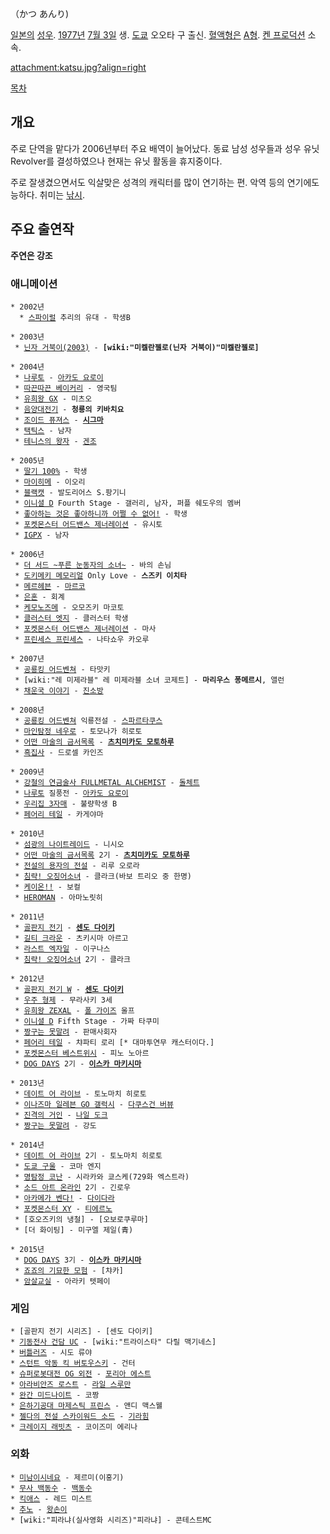 {{{+1 勝杏里 }}}（かつ あんり)

[[일본]]의 [[성우]]. [[1977년]] [[7월 3일]] 생. [[도쿄]] 오오타 구 출신. [[혈액형]]은 [[A형]]. [[켄 프로덕션]] 소속.

attachment:katsu.jpg?align=right

[[목차]]

== 개요 ==
주로 단역을 맡다가 2006년부터 주요 배역이 늘어났다. 동료 남성 성우들과 성우 유닛 Revolver를 결성하였으나 현재는 유닛 활동을 휴지중이다.

주로 잘생겼으면서도 익살맞은 성격의 캐릭터를 많이 연기하는 편. 악역 등의 연기에도 능하다. 취미는 [[낚시]].

== 주요 출연작 ==
'''주연은 강조'''
=== 애니메이션 ===
 * 2002년
   * [[스파이럴]] 추리의 유대 - 학생B

 * 2003년
  * [[닌자 거북이(2003)]] - '''[wiki:"미켈란젤로(닌자 거북이)"미켈란젤로]'''

 * 2004년
  * [[나루토]] - [[아카도 요로이]]
  * [[따끈따끈 베이커리]] - 영국팀
  * [[유희왕 GX]] - 미츠오
  * [[음양대전기]] - '''청룡의 키바치요''' 
  * [[조이드 퓨져스]] - '''[[시그마]]'''
  * [[택틱스]] - 남자
  * [[테니스의 왕자]] - [[겐조]]

 * 2005년
  * [[딸기 100%]] - 학생
  * [[마이히메]] - 이오리
  * [[블랙캣]] - 발도리어스 S.팡기니
  * [[이니셜 D]] Fourth Stage - 갤러리, 남자, 퍼플 쉐도우의 멤버
  * [[좋아하는 것은 좋아하니까 어쩔 수 없어!]] - 학생
  * [[포켓몬스터 어드밴스 제너레이션]] - 유시토
  * [[IGPX]] - 남자

 * 2006년
  * [[더 서드 ~푸른 눈동자의 소녀~]] - 바의 손님
  * [[도키메키 메모리얼]] Only Love - '''스즈키 이치타'''
  * [[메르헤븐]] - [[마르코]]
  * [[은혼]] - 회계
  * [[케모노즈메]] - 오모즈키 마코토
  * [[클러스터 엣지]] - 클러스터 학생
  * [[포켓몬스터 어드밴스 제너레이션]] - 마사
  * [[프린세스 프린세스]] - 나타쇼우 카오루

 * 2007년
  * [[공룡킹 어드벤쳐]] - 타맛키
  * [wiki:"레 미제라블" 레 미제라블 소녀 코제트] - '''마리우스 퐁메르시''', 앨런
  * [[채운국 이야기]] - [[진소방]]

 * 2008년
  * [[공룡킹 어드벤쳐]] 익룡전설 - [[스파르타쿠스]]
  * [[마인탐정 네우로]] - 토모나가 히로토
  * [[어떤 마술의 금서목록]] - '''[[츠치미카도 모토하루]]'''
  * [[흑집사]] - 드로셀 카인즈

 * 2009년
  * [[강철의 연금술사 FULLMETAL ALCHEMIST]] - [[돌체트]]
  * [[나루토]] 질풍전 - [[아카도 요로이]]
  * [[우리집 3자매]] - 불량학생 B
  * [[페어리 테일]] - 카게야마

 * 2010년
  * [[섬광의 나이트레이드]] - 니시오
  * [[어떤 마술의 금서목록]] 2기 - '''[[츠치미카도 모토하루]]'''
  * [[전설의 용자의 전설]] - 리루 오로라
  * [[침략! 오징어소녀]] - 클라크(바보 트리오 중 한명)
  * [[케이온!!]] - 보컬
  * [[HEROMAN]] - 아마노릿히

 * 2011년
  * [[골판지 전기]] - '''[[센도 다이키]]'''
  * [[길티 크라운]] - 츠키시마 아르고
  * [[라스트 엑자일]] - 이구나스
  * [[침략! 오징어소녀]] 2기 - 클라크 

 * 2012년
  * [[골판지 전기 W]] - '''[[센도 다이키]]'''
  * [[우주 형제]] - 무라사키 3세
  * [[유희왕 ZEXAL]] - [[폴 가이즈]] 울프
  * [[이니셜 D]] Fifth Stage - 가짜 타쿠미
  * [[짱구는 못말려]] - 판매사회자
  * [[페어리 테일]] - 챠파티 로리 [* 대마투연무 캐스터이다.]
  * [[포켓몬스터 베스트위시]] - 피노 노아르
  * [[DOG DAYS]] 2기 - '''[[이스카 마키시마]]'''

 * 2013년
  * [[데이트 어 라이브]] - 토노마치 히로토
  * [[이나즈마 일레븐 GO 갤럭시]] - [[다쿠스건 버뷰]]
  * [[진격의 거인]] - [[나일 도크]]
  * [[짱구는 못말려]] - 강도

 * 2014년
  * [[데이트 어 라이브]] 2기 - 토노마치 히로토
  * [[도쿄 구울]] - 코마 엔지
  * [[명탐정 코난]] - 시라카와 쿄스케(729화 엑스트라)
  * [[소드 아트 온라인]] 2기 - 긴로우
  * [[아카메가 벤다!]] - [[다이다라]]
  * [[포켓몬스터 XY(애니메이션)|포켓몬스터 XY]] - [[티에르노]]
  * [호오즈키의 냉철] - [오보로쿠루마]
  * [더 화이팅] - 미구엘 제일(青)

 * 2015년
  * [[DOG DAYS]] 3기 - '''[[이스카 마키시마]]'''
  * [[죠죠의 기묘한 모험(TVA)|죠죠의 기묘한 모험]] - [챠카]
  * [[암살교실]] - 아라키 텟페이

=== 게임 ===
 * [골판지 전기 시리즈] - [센도 다이키]
 * [[기동전사 건담 UC]] - [wiki:"트라이스타" 다릴 맥기네스]
 * [[버틀러즈]] - 시도 류야
 * [[스턴트 악동 킥 버토우스키]] - 건터
 * [[슈퍼로봇대전 OG 외전]] - [[포리아 에스트]]
 * [[아라비안즈 로스트]] - [[라일 스루만]]
 * [[완간 미드나이트]] - 코짱
 * [[은하기공대 마제스틱 프린스]] - 앤디 맥스웰
 * [[젤다의 전설 스카이워드 소드]] - [[기라힘]]
 * [[크레이지 래빗츠]] - 코이즈미 에리나

=== 외화 ===
 * [[미남이시네요]] - 제르미(이홍기)
 * [[무사 백동수]] - [[백동수]]
 * [[킥애스]] - 레드 미스트
 * [[추노]] - [[왕손이]]
 * [wiki:"피라냐(실사영화 시리즈)"피라냐] - 콘테스트MC
